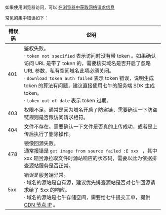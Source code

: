 如果使用浏览器访问，可以 [在浏览器中获取网络请求信息](https://developer.qiniu.com/fusion/kb/1478/how-to-access-network-in-the-browser-request-information)

常见的集中错误如下：

| 错误码 | 说明 |
| ---- | ---- |
| 401 | 鉴权失败。<br>· `token not specified` 表示访问时没有带 token 。如果确认访问 URL 是带了 token 的，需要核实域名是否开启了忽略 URL 参数，私有空间域名此项必须关闭。 <br>· `download token auth failed` 表示 token 错误，说明生成 token 的算法有问题，建议直接使用七牛的服务端 SDK 生成 token。<br>· `token out of date` 表示 token 过期。  |
| 403 | 权限不足。通常是因为域名开启了防盗链，需要确认一下防盗链规则是否跟访问请求相符。 | 
| 404 | 文件不存在。需要确认一下文件是否真的上传成功，或者是上传后执行了删除操作。  |
| 478 | 镜像回源失败。<br>通常报错是 `get image from source failed :E xxx ` ，其中 xxx 是回源拉取文件时源站响应的状态码，需要以此为依据排查源站服务是否正常。  |
| 5xx | 错误是服务端异常。<br>· 域名的源站是自有源，建议优先排查源站是否对七牛回源请求给了 5xx 的响应。<br> · 域名的源站是七牛存储空间，需要给七牛提交工单，提供 [CDN 节点 IP](https://developer.qiniu.com/fusion/kb/3641/get-the-cdn-node-ip-method) 。|